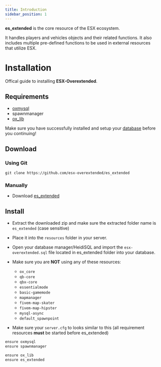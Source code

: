 ```yaml
---
title: Introduction
sidebar_position: 1
---
```


**es_extended** is the core resource of the ESX ecosystem.

It handles players and vehicles objects and their related functions.
It also includes multiple pre-defined functions to be used in external resources that utilize ESX.

# Installation

Offical guide to installing **ESX-Overextended**.

## Requirements

- [oxmysql](https://github.com/overextended/oxmysql/releases/latest/download/oxmysql.zip)
- spawnmanager
- [ox_lib](https://github.com/overextended/ox_lib/releases/latest/download/ox_lib.zip)

Make sure you have successfully installed and setup your [database](../tutorials/database) before you continuing!

## Download

### Using Git

```git
git clone https://github.com/esx-overextended/es_extended
```

### Manually

- Download [es_extended](https://github.com/esx-overextended/es_extended)

## Install

- Extract the downloaded zip and make sure the extracted folder name is `es_extended` (case sensitive)
- Place it into the `resources` folder in your server.
- Open your database manager/HeidiSQL and import the `esx-overextended.sql` file located in es_extended folder into your database.

- Make sure you are **NOT** using any of these resources:

  - `ox_core`
  - `qb-core`
  - `qbx-core`
  - `essentialmode`
  - `basic-gamemode`
  - `mapmanager`
  - `fivem-map-skater`
  - `fivem-map-hipster`
  - `mysql-async`
  - `default_spawnpoint`

- Make sure your `server.cfg` to looks similar to this (all requirement resources **must** be started before es_extended)

```diff title="server.cfg"
ensure oxmysql
ensure spawnmanager

ensure ox_lib
ensure es_extended
```
